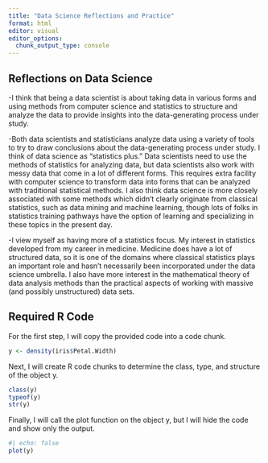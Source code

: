 ```yaml
---
title: "Data Science Reflections and Practice"
format: html
editor: visual
editor_options: 
  chunk_output_type: console
---
```


## Reflections on Data Science

-I think that being a data scientist is about taking data in various forms and using methods from computer science and statistics to structure and analyze the data to provide insights into the data-generating process under study.

-Both data scientists and statisticians analyze data using a variety of tools to try to draw conclusions about the data-generating process under study. I think of data science as "statistics plus." Data scientists need to use the methods of statistics for analyzing data, but data scientists also work with messy data that come in a lot of different forms. This requires extra facility with computer science to transform data into forms that can be analyzed with traditional statistical methods. I also think data science is more closely associated with some methods which didn't clearly originate from classical statistics, such as data mining and machine learning, though lots of folks in statistics training pathways have the option of learning and specializing in these topics in the present day.

-I view myself as having more of a statistics focus. My interest in statistics developed from my career in medicine. Medicine does have a lot of structured data, so it is one of the domains where classical statistics plays an important role and hasn't necessarily been incorporated under the data science umbrella. I also have more interest in the mathematical theory of data analysis methods than the practical aspects of working with massive (and possibly unstructured) data sets.

## Required R Code

For the first step, I will copy the provided code into a code chunk.

```r
y <- density(iris$Petal.Width)
```

Next, I will create R code chunks to determine the class, type, and structure of the object y.

```r
class(y)
typeof(y)
str(y)
```

Finally, I will call the plot function on the object y, but I will hide the code and show only the output.

```r
#| echo: false
plot(y)
```

